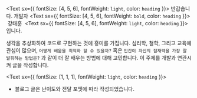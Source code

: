 <Text sx={{ fontSize: [4, 5, 6], fontWeight: `light`, color: `heading` }}>
  반갑습니다. 개발자
</Text>
<Text sx={{ fontSize: [4, 5, 6], fontWeight: `bold`, color: `heading` }}>
  &nbsp;강태훈&nbsp;
</Text>
<Text sx={{ fontSize: [4, 5, 6], fontWeight: `light`, color: `heading` }}>
  입니다.
</Text>

생각을 추상화하여 코드로 구현하는 것에 흥미를 가집니다. 심리학, 철학, 그리고 교육에 관심이 많으며,
`어떻게 배움을 최적화 할 수 있을까?` 혹은 `인간이 자신의 잠재력을 가장 잘 발휘하는 방법은?`
과 같이 더 잘 배우는 방법에 대해 고민합니다. 이 주제를 개발과 연관시켜 글을 작성합니다.
<br/>

<Text sx={{ fontSize: [1, 1, 1], fontWeight: `light`, color: `heading` }}>
  * 블로그 글은 난이도와 전달 포멧에
따라 작성되었습니다.
</Text>